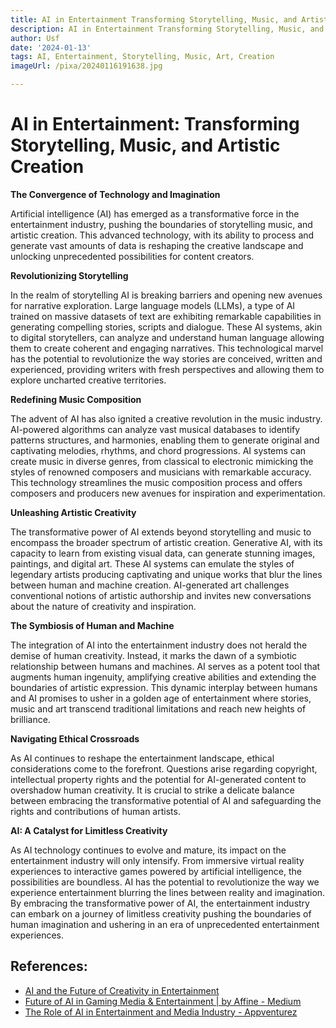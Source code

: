 ```yaml
---
title: AI in Entertainment Transforming Storytelling, Music, and Artistic Creation
description: AI in Entertainment Transforming Storytelling, Music, and Artistic Creation
author: Usf
date: '2024-01-13'
tags: AI, Entertainment, Storytelling, Music, Art, Creation
imageUrl: /pixa/20240116191638.jpg

---
```

# AI in Entertainment: Transforming Storytelling, Music, and Artistic Creation

**The Convergence  of Technology and Imagination**

Artificial intelligence (AI)  has emerged as a transformative force in the entertainment industry, pushing the boundaries of  storytelling music, and artistic creation. This advanced technology, with its ability to process and generate vast amounts of data is reshaping the creative landscape and unlocking unprecedented possibilities for content creators.

**Revolutionizing Storytelling**

In the realm of storytelling  AI is breaking barriers  and opening new avenues for narrative exploration. Large language models (LLMs), a  type of AI trained on massive datasets of  text are exhibiting  remarkable capabilities in generating compelling stories, scripts and  dialogue. These AI systems, akin to digital  storytellers, can analyze and understand human language allowing them  to create coherent and engaging narratives. This technological marvel has the potential to revolutionize the way stories are  conceived, written and experienced, providing writers with  fresh  perspectives and allowing them to  explore uncharted creative territories.

**Redefining Music Composition**

The advent of AI has  also ignited a creative revolution in the music industry. AI-powered algorithms can analyze vast musical databases  to identify patterns  structures, and harmonies, enabling them to generate original and captivating melodies,  rhythms,  and chord progressions. AI systems can create music in diverse genres,  from  classical  to electronic mimicking the styles of  renowned composers and musicians with remarkable accuracy. This technology streamlines the music composition process and offers  composers and producers new avenues for inspiration and experimentation.

**Unleashing  Artistic Creativity**

The transformative power of AI extends beyond  storytelling and music to encompass the  broader spectrum of artistic creation. Generative AI, with its capacity to learn from existing visual  data, can generate stunning  images, paintings, and digital art. These AI systems can emulate the styles of legendary artists producing  captivating  and unique works that blur the lines  between  human and machine creation. AI-generated art challenges conventional notions of artistic authorship and invites new  conversations about the nature of creativity  and inspiration.

**The Symbiosis of Human and Machine**

The integration of AI into  the entertainment industry does not herald the  demise of human creativity. Instead, it marks the dawn of a symbiotic relationship between humans and machines. AI serves as a potent tool that augments human ingenuity, amplifying creative abilities and extending the boundaries  of artistic expression. This  dynamic interplay between humans and AI promises to usher in a golden age of entertainment where stories,  music and art transcend traditional limitations and reach new heights  of brilliance.

**Navigating Ethical Crossroads**

As AI continues to reshape the  entertainment landscape, ethical considerations come to the forefront. Questions arise regarding copyright, intellectual property rights and the potential for AI-generated content to overshadow human creativity. It is crucial to strike a delicate balance between  embracing the transformative potential of AI and  safeguarding  the  rights and contributions of human artists.

**AI: A Catalyst for Limitless Creativity**

As AI technology continues to evolve and mature, its impact on the entertainment industry will only intensify.  From immersive virtual reality experiences to interactive games powered by  artificial  intelligence, the possibilities are boundless. AI has the  potential to  revolutionize the way we experience entertainment blurring the lines between reality and imagination. By embracing the transformative power of AI, the entertainment industry can embark on a journey of limitless  creativity pushing  the boundaries of human imagination and ushering in an era of unprecedented entertainment experiences.

## References:
- [AI and the Future of Creativity in Entertainment](https://api.heinz.cmu.edu/courses_api/course_detail/93-882/)
- [Future of AI in Gaming Media & Entertainment | by Affine - Medium](https://affine.medium.com/future-of-ai-in-gaming-media-entertainment-1d1ac66b7449)
- [The Role of AI in Entertainment and Media Industry - Appventurez](https://www.appventurez.com/blog/ai-in-entertainment-and-media)
